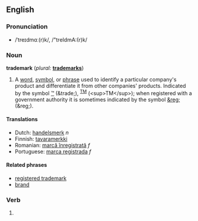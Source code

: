 ==English==

===Pronunciation===
*/ˈtreɪdmɑː(r)k/, /"treIdmA:(r)k/

===Noun===
'''trademark'''  (''plural:'' '''[[trademarks]]''')
# A [[word]], [[symbol]], or [[phrase]] used to identify a particular company's product and differentiate it from other companies' products.  Indicated by the symbol [[%E2%84%A2|&trade;]] (&amp;trade;), <sup>[[TM]]</sup> (&lt;sup&gt;TM&lt;/sup&gt;); when registered with a government authority it is sometimes indicated by the symbol [[&reg;]] (&amp;reg;).

====Translations====
*Dutch: [[handelsmerk]] ''n''
*Finnish: [[tavaramerkki]]
*Romanian: [[marcă înregistrată]] ''f''
*Portuguese: [[marca registrada]] ''f''

====Related phrases====
*[[registered trademark]]
*[[brand]]

===Verb===
{{en-infl-reg-consonant|trademark||}}
# {{stub}}